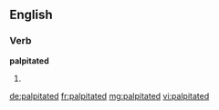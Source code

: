 ==English==

===Verb===
'''palpitated'''

# {{past of|[[palpitate]]}}

[[de:palpitated]]
[[fr:palpitated]]
[[mg:palpitated]]
[[vi:palpitated]]